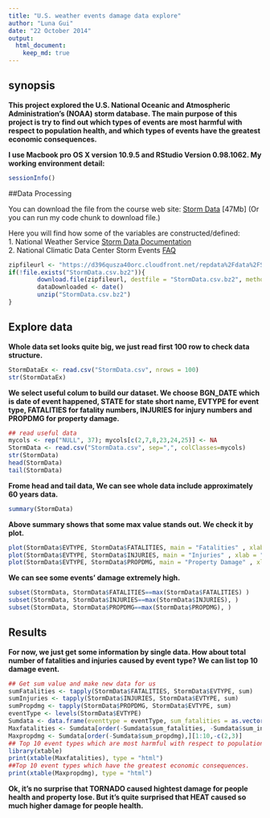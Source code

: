 ```yaml
---
title: "U.S. weather events damage data explore"
author: "Luna Gui"
date: "22 October 2014"
output: 
  html_document:
    keep_md: true
---
```


## synopsis

**This project explored the U.S. National Oceanic and Atmospheric Administration's (NOAA) storm database. The main purpose of this project is try to find out which types of events are most harmful with respect to population health, and which types of events have the greatest economic consequences.** 

**I use Macbook pro OS X version 10.9.5 and RStudio Version 0.98.1062. My working environment detail:**

```r
sessionInfo()
```

##Data Processing

You can download the file from the course web site: [Storm Data](https://d396qusza40orc.cloudfront.net/repdata%2Fdata%2FStormData.csv.bz2) [47Mb] (Or you can run my code chunk to download file.)

Here you will find how some of the variables are constructed/defined:  
1. National Weather Service [Storm Data Documentation](https://d396qusza40orc.cloudfront.net/repdata%2Fpeer2_doc%2Fpd01016005curr.pdf)  
2. National Climatic Data Center Storm Events [FAQ](https://d396qusza40orc.cloudfront.net/repdata%2Fpeer2_doc%2FNCDC%20Storm%20Events-FAQ%20Page.pdf)

```r
zipfileurl <- "https://d396qusza40orc.cloudfront.net/repdata%2Fdata%2FStormData.csv.bz2"
if(!file.exists("StormData.csv.bz2")){
        download.file(zipfileurl, destfile = "StormData.csv.bz2", method = "curl")
        dataDownloaded <- date()
        unzip("StormData.csv.bz2")
}
```


## Explore data
**Whole data set looks quite big, we just read first 100 row to check data structure.**
```r
StormDataEx <- read.csv("StormData.csv", nrows = 100)
str(StormDataEx)
```

**We select useful colum to build our dataset. We choose BGN_DATE which is date of event happened, STATE for state short name, EVTYPE for event type, FATALITIES for fatality numbers, INJURIES for injury numbers and PROPDMG for property damage. **

```r
## read useful data
mycols <- rep("NULL", 37); mycols[c(2,7,8,23,24,25)] <- NA
StormData <- read.csv("StormData.csv", sep=",", colClasses=mycols)
str(StormData)
head(StormData)
tail(StormData)
```

**Frome head and tail data, We can see whole data include approximately 60 years data.**  

```r
summary(StormData)
```

**Above summary shows that some max value stands out. We check it by plot.**

```r
plot(StormData$EVTYPE, StormData$FATALITIES, main = "Fatalities" , xlab = "Event Type")
plot(StormData$EVTYPE, StormData$INJURIES, main = "Injuries" , xlab = "Event Type")
plot(StormData$EVTYPE, StormData$PROPDMG, main = "Property Damage" , xlab = "Event Type")
```

**We can see some events' damage extremely high.**

```r
subset(StormData, StormData$FATALITIES==max(StormData$FATALITIES) )
subset(StormData, StormData$INJURIES==max(StormData$INJURIES), )
subset(StormData, StormData$PROPDMG==max(StormData$PROPDMG), )
```

## Results
**For now, we just get some information by single data. How about total number of fatalities and injuries caused by event type? We can list top 10 damage event. **

```r
## Get sum value and make new data for us
sumFatalities <- tapply(StormData$FATALITIES, StormData$EVTYPE, sum)
sumInjuries <- tapply(StormData$INJURIES, StormData$EVTYPE, sum)
sumPropdmg <- tapply(StormData$PROPDMG, StormData$EVTYPE, sum)
eventType <- levels(StormData$EVTYPE)
Sumdata <- data.frame(eventtype = eventType, sum_fatalities = as.vector(sumFatalities), sum_injuries = as.vector(sumInjuries), sum_propdmg = as.vector(sumPropdmg))
Maxfatalities <- Sumdata[order(-Sumdata$sum_fatalities, -Sumdata$sum_injuries),][1:10,1:3]
Maxpropdmg <- Sumdata[order(-Sumdata$sum_propdmg),][1:10,-c(2,3)]
## Top 10 event types which are most harmful with respect to population health.
library(xtable)
print(xtable(Maxfatalities), type = "html")
##Top 10 event types which have the greatest economic consequences.
print(xtable(Maxpropdmg), type = "html")
```

**Ok, it's no surprise that TORNADO caused hightest damage for people health and property lose. But it's quite surprised that HEAT caused so much higher damage for people health.**